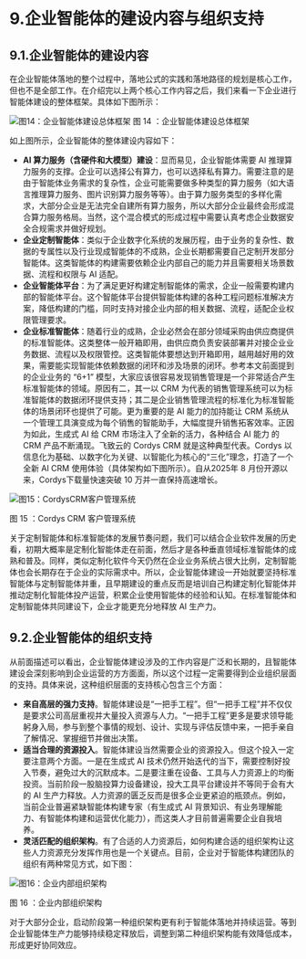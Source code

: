 # 9.企业智能体的建设内容与组织支持

## 9.1.企业智能体的建设内容

在企业智能体落地的整个过程中，落地公式的实践和落地路径的规划是核心工作，但也不是全部工作。在介绍完以上两个核心工作内容之后，我们来看一下企业进行智能体建设的整体框架。具体如下图所示：

![图14：企业智能体建设总体框架](../public/whitepaper/图14：企业智能体建设总体框架.png "图14：企业智能体建设总体框架")
图 14 ：企业智能体建设总体框架

如上图所示，企业智能体的整体建设内容如下：

- **AI 算力服务（含硬件和大模型）建设**：显而易见，企业智能体需要 AI 推理算力服务的支撑。企业可以选择公有算力，也可以选择私有算力。需要注意的是由于智能体业务需求的复杂性，企业可能需要做多种类型的算力服务（如大语言推理算力服务、图片识别算力服务等等）。由于算力服务类型的多样化需求，大部分企业是无法完全自建所有算力服务，所以大部分企业最终会形成混合算力服务格局。当然，这个混合模式的形成过程中需要认真考虑企业数据安全合规需求并做好规划。
- **企业定制智能体**：类似于企业数字化系统的发展历程，由于业务的复杂性、数据的专属性以及行业现成智能体的不成熟，企业长期都需要自己定制开发部分智能体。这类智能体的构建需要依赖企业内部自己的能力并且需要相关场景数据、流程和权限与 AI 适配。
- **企业智能体平台**：为了满足更好构建定制智能体的需求，企业一般需要构建内部的智能体平台。这个智能体平台提供智能体构建的各种工程问题标准解决方案，降低构建的门槛，同时支持对接企业内部的相关数据、流程，适配企业权限管理要求。
- **企业标准智能体**：随着行业的成熟，企业必然会在部分领域采购由供应商提供的标准智能体。这类整体一般开箱即用，由供应商负责安装部署并对接企业业务数据、流程以及权限管控。这类智能体要想达到开箱即用，越用越好用的效果，需要能实现智能体依赖数据的闭环和涉及场景的闭环。参考本文前面提到的企业业务的 “6+1” 模型，大家应该很容易发现销售管理是一个非常适合产生标准智能体的领域。原因有二，其一以 CRM 为代表的销售管理系统可以为标准智能体的数据闭环提供支持；其二是企业销售管理流程的标准化为标准智能体的场景闭环也提供了可能。更为重要的是 AI 能力的加持能让 CRM 系统从一个管理工具演变成为每个销售的智能助手，大幅度提升销售拓客效率。正因为如此，生成式 AI 给 CRM 市场注入了全新的活力，各种结合 AI 能力 的 CRM 产品不断涌现。飞致云的 Cordys CRM 就是这种典型代表。Cordys  以信息化为基础、以数字化为关键、以智能化为核心的“三化”理念，打造了一个全新 AI CRM 使用体验（具体架构如下图所示）。自从2025年 8 月份开源以来，Cordys下载量快速突破 10 万并一直保持高速增长。

![图15：CordysCRM客户管理系统](../public/whitepaper/图15：CordysCRM客户管理系统.png "图15：CordysCRM客户管理系统")

图 15 ：Cordys CRM 客户管理系统

关于定制智能体和标准智能体的发展节奏问题，我们可以结合企业软件发展的历史看，初期大概率是定制化智能体走在前面，然后才是各种垂直领域标准智能体的成熟和普及。同样，类似定制化软件今天仍然在企业业务系统占很大比例，定制智能体也会长期存在于企业的实际需求中。所以，企业智能体建设一开始就要坚持标准智能体与定制智能体并重，且早期建设的重点反而是培训自己构建定制化智能体并推动定制化智能体投产运营，积累企业使用智能体的经验和认知。在标准智能体和定制智能体共同建设下，企业才能更充分地释放 AI 生产力。

## 9.2.企业智能体的组织支持
从前面描述可以看出，企业智能体建设涉及的工作内容是广泛和长期的，且智能体建设会深刻影响到企业运营的方方面面，所以这个过程一定需要得到企业组织层面的支持。具体来说，这种组织层面的支持核心包含三个方面：
- **来自高层的强力支持**。智能体建设是“一把手工程”。但“一把手工程”并不仅仅是要求公司高层重视并大量投入资源与人力。“一把手工程”更多是要求领导能躬身入局，参与到整个事情的规划、设计、实现与评估反馈中来，一把手亲自了解情况、掌握细节并做出决策。
- **适当合理的资源投入**。智能体建设当然需要企业的资源投入。但这个投入一定要注意两个方面。一是在生成式 AI 技术仍然开始迭代的当下，需要控制好投入节奏，避免过大的沉默成本。二是要注重在设备、工具与人力资源上的均衡投资。当前阶段一股脑投算力设备建设，投大工具平台建设并不等同于会有大的 AI 生产力释放。人力资源的匮乏反而是很多企业更紧迫的瓶颈点。例如，当前企业普遍紧缺智能体构建专家（有生成式 AI 背景知识、有业务理解能力、有智能体构建和运营优化能力），而这类人才目前普遍需要企业自我培养。
- **灵活匹配的组织架构**。有了合适的人力资源后，如何构建合适的组织架构让这些人力资源充分发挥作用也是一个关键点。目前，企业对于智能体构建团队的组织有两种常见方式，如下图：

![图16：企业内部组织架构](../public/whitepaper/图16：企业内部组织架构.png "图16：企业内部组织架构")

图 16 ：企业内部组织架构

对于大部分企业，启动阶段第一种组织架构更有利于智能体落地并持续运营。等到企业智能体生产力能够持续稳定释放后，调整到第二种组织架构能有效降低成本，形成更好协同效应。

